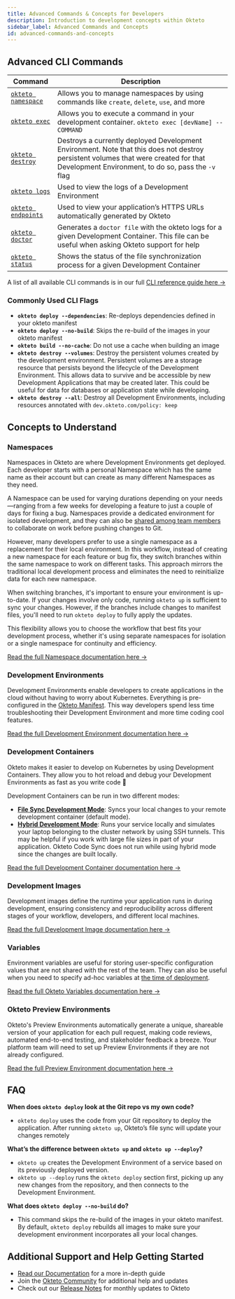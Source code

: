 ```yaml
---
title: Advanced Commands & Concepts for Developers
description: Introduction to development concepts within Okteto
sidebar_label: Advanced Commands and Concepts
id: advanced-commands-and-concepts
---
```



## Advanced CLI Commands

| Command                                                  | Description                                                                                                                                        |
| -------------------------------------------------------- | -------------------------------------------------------------------------------------------------------------------------------------------------- |
| [`okteto namespace`](reference/okteto-cli.mdx#namespace) | Allows you to manage namespaces by using commands like `create`, `delete`, `use`, and more                                                                                             |
| [`okteto exec`](reference/okteto-cli.mdx#exec)           | Allows you to execute a command in your development container. `okteto exec [devName] -- COMMAND`                                                  |
| [`okteto destroy`](reference/okteto-cli.mdx#destroy)     | Destroys a currently deployed Development Environment. Note that this does not destroy persistent volumes that were created for that Development Environment, to do so, pass the `-v` flag                       |
| [`okteto logs`](reference/okteto-cli.mdx#logs)           | Used to view the logs of a Development Environment                                                                                                 |
| [`okteto endpoints`](reference/okteto-cli.mdx#endpoints) | Used to view your application’s HTTPS URLs automatically generated by Okteto                                                                       |
| [`okteto doctor`](reference/okteto-cli.mdx#doctor)       | Generates a `doctor file` with the okteto logs for a given Development Container. This file can be useful when asking Okteto support for help      |
| [`okteto status`](reference/okteto-cli.mdx#status)       | Shows the status of the file synchronization process for a given Development Container      |

A list of all available CLI commands is in our full [CLI reference guide here ->](reference/okteto-cli.mdx)

### Commonly Used CLI Flags

- **`okteto deploy --dependencies`**: Re-deploys dependencies defined in your okteto manifest
- **`okteto deploy --no-build`**: Skips the re-build of the images in your okteto manifest
- **`okteto build --no-cache`**: Do not use a cache when building an image
- **`okteto destroy --volumes`**: Destroy the persistent volumes created by the development environment. Persistent volumes are a storage resource that persists beyond the lifecycle of the Development Environment. This allows data to survive and be accessible by new Development Applications that may be created later. This could be useful for data for databases or application state while developing.
- **`okteto destroy --all`**: Destroy all Development Environments, including resources annotated with `dev.okteto.com/policy: keep`

## Concepts to Understand

### Namespaces

Namespaces in Okteto are where Development Environments get deployed. Each developer starts with a personal Namespace which has the same name as their account but can create as many different Namespaces as they need.

A Namespace can be used for varying durations depending on your needs—ranging from a few weeks for developing a feature to just a couple of days for fixing a bug. Namespaces provide a dedicated environment for isolated development, and they can also be [shared among team members](core/namespaces.mdx#sharing-and-collaboration-with-namespaces) to collaborate on work before pushing changes to Git.

However, many developers prefer to use a single namespace as a replacement for their local environment. In this workflow, instead of creating a new namespace for each feature or bug fix, they switch branches within the same namespace to work on different tasks. This approach mirrors the traditional local development process and eliminates the need to reinitialize data for each new namespace.

When switching branches, it's important to ensure your environment is up-to-date. If your changes involve only code, running `okteto up` is sufficient to sync your changes. However, if the branches include changes to manifest files, you'll need to run `okteto deploy` to fully apply the updates.

This flexibility allows you to choose the workflow that best fits your development process, whether it's using separate namespaces for isolation or a single namespace for continuity and efficiency.

[Read the full Namespace documentation here ->](core/namespaces.mdx)

### Development Environments

Development Environments enable developers to create applications in the cloud without having to worry about Kubernetes. Everything is pre-configured in the [Okteto Manifest](core/okteto-manifest.mdx).
This way developers spend less time troubleshooting their Development Environment and more time coding cool features.

[Read the full Development Environment documentation here ->](development/index.mdx)

### Development Containers

Okteto makes it easier to develop on Kubernetes by using Development Containers. They allow you to hot reload and debug your Development Environments as fast as you write code 🚀

Development Containers can be run in two different modes:

- [**File Sync Development Mode**](development/containers/file-sync/index.mdx): Syncs your local changes to your remote development container (default mode).
- [**Hybrid Development Mode**](development/containers/hybrid/index.mdx): Runs your service locally and simulates your laptop belonging to the cluster network by using SSH tunnels. This may be helpful if you work with large file sizes in part of your application. Okteto Code Sync does not run while using hybrid mode since the changes are built locally.

[Read the full Development Container documentation here ->](development/containers/index.mdx)

### Development Images

Development images define the runtime your application runs in during development, ensuring consistency and reproducibility across different stages of your workflow, developers, and different local machines.

[Read the full Development Image documentation here ->](development/images.mdx)

### Variables

Environment variables are useful for storing user-specific configuration values that are not shared with the rest of the team. They can also be useful when you need to specify ad-hoc variables at [the time of deployment](core/okteto-variables.mdx#deployment-variables).

[Read the full Okteto Variables documentation here ->](core/okteto-variables.mdx#user-variables)

### Okteto Preview Environments

Okteto's Preview Environments automatically generate a unique, shareable version of your application for each pull request, making code reviews, automated end-to-end testing, and stakeholder feedback a breeze. Your platform team will need to set up Preview Environments if they are not already configured.

[Read the full Preview Environment documentation here ->](previews/index.mdx)

## FAQ

**When does `okteto deploy` look at the Git repo vs my own code?**

- `okteto deploy` uses the code from your Git repository to deploy the application. After running `okteto up`, Okteto’s file sync will update your changes remotely

**What’s the difference between `okteto up` and `okteto up --deploy`?**

- `okteto up` creates the Development Environment of a service based on its previously deployed version.
- `okteto up --deploy` runs the `okteto deploy` section first, picking up any new changes from the repository, and then connects to the Development Environment.

**What does `okteto deploy --no-build` do?**

- This command skips the re-build of the images in your okteto manifest. By default, `okteto deploy` rebuilds all images to make sure your development environment incorporates all your local changes.

## Additional Support and Help Getting Started

- [Read our Documentation](https://www.okteto.com/docs/) for a more in-depth guide
- Join the [Okteto Community](https://community.okteto.com/) for additional help and updates
- Check out our [Release Notes](https://www.okteto.com/docs/release-notes/) for monthly updates to Okteto
